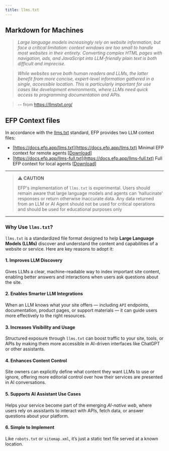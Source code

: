 ```yaml
---
title: llms.txt
---
```


## Markdown for Machines
>_Large language models increasingly rely on website information, but face a critical limitation: context windows are too small to handle most websites in their entirety. Converting complex HTML pages with navigation, ads, and JavaScript into LLM-friendly plain text is both difficult and imprecise._

>_While websites serve both human readers and LLMs, the latter benefit from more concise, expert-level information gathered in a single, accessible location. This is particularly important for use cases like development environments, where LLMs need quick access to programming documentation and APIs._

> -- from https://llmstxt.org/


## EFP Context files

In accordance with the [llms.txt](https://llmstxt.org/) standard, EFP provides two LLM context files:

- [https://docs.efp.app/llms.txt](https://docs.efp.app/llms.txt) Minimal EFP context for remote agents [<a href="https://docs.efp.app/llms.txt" download>Download</a>]
- [https://docs.efp.app/llms-full.txt](https://docs.efp.app/llms-full.txt) Full EFP context for local agents [<a href="https://docs.efp.app/llms-full.txt" download>Download</a>]

---
> ⚠️ **CAUTION**
>
> EFP's implementation of `llms.txt` is experimental.  Users should remain aware that large language models and agents can 'hallucinate' responses or return otherwise inaccurate data.  Any data returned from an LLM or AI Agent should not be used for critical operations and should be used for educational purposes only
---

### Why Use `llms.txt`?

`llms.txt` is a standardized file format designed to help **Large Language Models (LLMs)** discover and understand the content and capabilities of a website or service. Here are key reasons to adopt it:

#### 1. Improves LLM Discovery

Gives LLMs a clear, machine-readable way to index important site content, enabling better answers and interactions when users ask questions about the site.

#### 2. Enables Smarter LLM Integrations

When an LLM knows what your site offers — including `API` endpoints, documentation, product pages, or support materials — it can guide users more effectively to the right resources.

#### 3. Increases Visibility and Usage

Structured exposure through `llms.txt` can boost traffic to your site, tools, or APIs by making them more accessible in AI-driven interfaces like ChatGPT or other assistants.

#### 4. Enhances Content Control

Site owners can explicitly define what content they want LLMs to use or ignore, offering more editorial control over how their services are presented in AI conversations.

#### 5. Supports AI Assistant Use Cases

Helps your service become part of the emerging _AI-native web_, where users rely on assistants to interact with APIs, fetch data, or answer questions about your platform.

#### 6. Simple to Implement

Like `robots.txt` or `sitemap.xml`, it’s just a static text file served at a known location.

